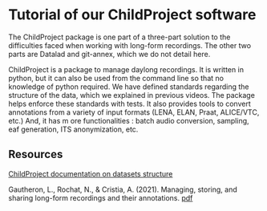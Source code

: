 # Tutorial of our ChildProject software {#childproject}

The ChildProject package is one part of a three-part solution to the difficulties faced when working with long-form recordings. The other two parts are Datalad and git-annex, which we do not detail here.

ChildProject is a package to manage daylong recordings. It is written in python, but it can also be used from the command line so that no knowledge of python required. We have defined standards regarding the structure of the data, which we explained in previous videos. The package helps enforce these standards with tests. It also provides tools to convert annotations from a variety of input formats (LENA, ELAN, Praat, ALICE/VTC, etc.) And, it has m
ore functionalities : batch audio conversion, sampling, eaf generation, ITS anonymization, etc.


## Resources

[ChildProject documentation on datasets structure](https://childproject.readthedocs.io/en/latest/format.html)

Gautheron, L., Rochat, N., & Cristia, A. (2021). Managing, storing, and sharing long-form recordings and their annotations. [pdf](https://psyarxiv.com/w8trm/download?format=pdf)
